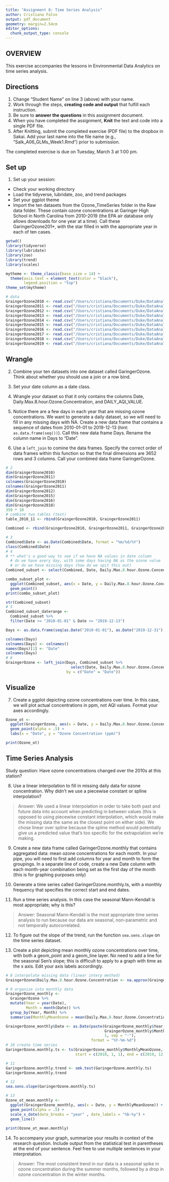 ```yaml
---
title: "Assignment 8: Time Series Analysis"
author: Cristiana Falvo
output: pdf_document
geometry: margin=2.54cm
editor_options: 
  chunk_output_type: console
---
```


## OVERVIEW

This exercise accompanies the lessons in Environmental Data Analytics on time series analysis. 

## Directions
1. Change "Student Name" on line 3 (above) with your name.
3. Work through the steps, **creating code and output** that fulfill each instruction.
4. Be sure to **answer the questions** in this assignment document.
6. When you have completed the assignment, **Knit** the text and code into a single PDF file.
8. After Knitting, submit the completed exercise (PDF file) to the dropbox in Sakai. Add your last name into the file name (e.g., "Salk_A06_GLMs_Week1.Rmd") prior to submission.

The completed exercise is due on Tuesday, March 3 at 1:00 pm.

## Set up 
1. Set up your session:

* Check your working directory
* Load the tidyverse, lubridate, zoo, and trend packages
* Set your ggplot theme
* Import the ten datasets from the Ozone_TimeSeries folder in the Raw data folder. These contain ozone concentrations at Garinger High School in North Carolina from 2010-2019 (the EPA air database only allows downloads for one year at a time). Call these GaringerOzone201*, with the star filled in with the appropriate year in each of ten cases.

```r
getwd()
library(tidyverse)
library(lubridate)
library(zoo)
library(trend)
library(scales)

mytheme <- theme_classic(base_size = 14) +
  theme(axis.text = element_text(color = "black"), 
        legend.position = "top")
theme_set(mytheme)

# data
GraingerOzone2010 <- read.csv("/Users/cristiana/Documents/Duke/DataAnalytics/Environmental_Data_Analytics_2020/Data/Raw/Ozone_TimeSeries/EPAair_O3_GaringerNC2010_raw.csv")
GraingerOzone2011 <- read.csv("/Users/cristiana/Documents/Duke/DataAnalytics/Environmental_Data_Analytics_2020/Data/Raw/Ozone_TimeSeries/EPAair_O3_GaringerNC2011_raw.csv")
GraingerOzone2012 <- read.csv("/Users/cristiana/Documents/Duke/DataAnalytics/Environmental_Data_Analytics_2020/Data/Raw/Ozone_TimeSeries/EPAair_O3_GaringerNC2012_raw.csv")
GraingerOzone2013 <- read.csv("/Users/cristiana/Documents/Duke/DataAnalytics/Environmental_Data_Analytics_2020/Data/Raw/Ozone_TimeSeries/EPAair_O3_GaringerNC2013_raw.csv")
GraingerOzone2014 <- read.csv("/Users/cristiana/Documents/Duke/DataAnalytics/Environmental_Data_Analytics_2020/Data/Raw/Ozone_TimeSeries/EPAair_O3_GaringerNC2014_raw.csv")
GraingerOzone2015 <- read.csv("/Users/cristiana/Documents/Duke/DataAnalytics/Environmental_Data_Analytics_2020/Data/Raw/Ozone_TimeSeries/EPAair_O3_GaringerNC2015_raw.csv")
GraingerOzone2016 <- read.csv("/Users/cristiana/Documents/Duke/DataAnalytics/Environmental_Data_Analytics_2020/Data/Raw/Ozone_TimeSeries/EPAair_O3_GaringerNC2016_raw.csv")
GraingerOzone2017 <- read.csv("/Users/cristiana/Documents/Duke/DataAnalytics/Environmental_Data_Analytics_2020/Data/Raw/Ozone_TimeSeries/EPAair_O3_GaringerNC2017_raw.csv")
GraingerOzone2018 <- read.csv("/Users/cristiana/Documents/Duke/DataAnalytics/Environmental_Data_Analytics_2020/Data/Raw/Ozone_TimeSeries/EPAair_O3_GaringerNC2018_raw.csv")
GraingerOzone2019 <- read.csv("/Users/cristiana/Documents/Duke/DataAnalytics/Environmental_Data_Analytics_2020/Data/Raw/Ozone_TimeSeries/EPAair_O3_GaringerNC2019_raw.csv")
```

## Wrangle

2. Combine your ten datasets into one dataset called GaringerOzone. Think about whether you should use a join or a row bind. 

3. Set your date column as a date class.

4. Wrangle your dataset so that it only contains the columns Date, Daily.Max.8.hour.Ozone.Concentration, and DAILY_AQI_VALUE. 

5. Notice there are a few days in each year that are missing ozone concentrations. We want to generate a daily dataset, so we will need to fill in any missing days with NA. Create a new data frame that contains a sequence of dates from 2010-01-01 to 2019-12-13 (hint: `as.data.frame(seq())`). Call this new data frame Days. Rename the column name in Days to "Date".

6. Use a `left_join` to comine the data frames. Specify the correct order of data frames within this function so that the final dimensions are 3652 rows and 3 columns. Call your combined data frame GaringerOzone. 

```r
# 2 
dim(GraingerOzone2010)
dim(GraingerOzone2011)
colnames(GraingerOzone2010)
colnames(GraingerOzone2011)
dim(GraingerOzone2012)
dim(GraingerOzone2015)
dim(GraingerOzone2016)
dim(GraingerOzone2018)
359 * 10
# combine two tables (test)
table_2010_11 <- rbind(GraingerOzone2010, GraingerOzone2011)

Combined <- rbind(GraingerOzone2010, GraingerOzone2011, GraingerOzone2012, GraingerOzone2013, GraingerOzone2014, GraingerOzone2015, GraingerOzone2016, GraingerOzone2017, GraingerOzone2018, GraingerOzone2019)

# 3
Combined$Date <- as.Date(Combined$Date, format = "%m/%d/%Y")
class(Combined$Date)
# 4
# ** what's a good way to see if we have NA values in date column
  # do we have every day, with some days having NA as the ozone value
  # or do we have missing days (how do we spit this out)
Combined_subset <- select(Combined, Date, Daily.Max.8.hour.Ozone.Concentration, DAILY_AQI_VALUE)

combo_subset_plot <- 
  ggplot(Combined_subset, aes(x = Date, y = Daily.Max.8.hour.Ozone.Concentration)) +
  geom_point()
print(combo_subset_plot)

str(Combined_subset)
# 5
Combined_subset_daterange <- 
  Combined_subset %>%
  filter(Date >= "2010-01-01" & Date <= "2019-12-13")

Days <- as.data.frame(seq(as.Date("2010-01-01"), as.Date("2019-12-31"), "day")) 

colnames(Days)
colnames(Days) <- colnames()
names(Days)[1] <- "Date"
colnames(Days)
# 6
GraingerOzone <- left_join(Days, Combined_subset %>%
                             select(Date, Daily.Max.8.hour.Ozone.Concentration, DAILY_AQI_VALUE),
                           by = c("Date" = "Date"))
```

## Visualize

7. Create a ggplot depicting ozone concentrations over time. In this case, we will plot actual concentrations in ppm, not AQI values. Format your axes accordingly.

```r
Ozone_ot <- 
  ggplot(GraingerOzone, aes(x = Date, y = Daily.Max.8.hour.Ozone.Concentration)) +
  geom_point(alpha = .5) +
  labs(x = "Date", y = "Ozone Concentration (ppm)")

print(Ozone_ot)
```

## Time Series Analysis

Study question: Have ozone concentrations changed over the 2010s at this station? 

8. Use a linear interpolation to fill in missing daily data for ozone concentration. Why didn't we use a piecewise constant or spline interpolation?

> Answer: We used a linear interpolation in order to take both past and future data into account when predicting in between values (this is opposed to using piecewise constant interpolation, which would make the missing data the same as the closest point on either side). We chose linear over spline because the spline method would potentially give us a predicted value that's too specific for the extrapolation we're making.

9. Create a new data frame called GaringerOzone.monthly that contains aggregated data: mean ozone concentrations for each month. In your pipe, you will need to first add columns for year and month to form the groupings. In a separate line of code, create a new Date column with each month-year combination being set as the first day of the month (this is for graphing purposes only)

10. Generate a time series called GaringerOzone.monthly.ts, with a monthly frequency that specifies the correct start and end dates. 

11. Run a time series analysis. In this case the seasonal Mann-Kendall is most appropriate; why is this?

> Answer: Seasonal Mann-Kendall is the most appropriate time series analysis to run because our data are seasonal, non-parametric and not temporally autocorrelated. 

12. To figure out the slope of the trend, run the function `sea.sens.slope` on the time series dataset. 

13. Create a plot depicting mean monthly ozone concentrations over time, with both a geom_point and a geom_line layer. No need to add a line for the seasonal Sen's slope; this is difficult to apply to a graph with time as the x axis. Edit your axis labels accordingly.

```r
# 8 interpolate missing data (linear interp method)
GraingerOzone$Daily.Max.8.hour.Ozone.Concentration <- na.approx(GraingerOzone$Daily.Max.8.hour.Ozone.Concentration) # interpolated (predicted) unknown values

# 9 organize into monthly data
GraingerOzone_monthly <- 
  GraingerOzone %>%
  mutate(Year = year(Date),
         Month = month(Date)) %>%
  group_by(Year, Month) %>%
  summarise(MonthlyMeanOzone = mean(Daily.Max.8.hour.Ozone.Concentration))

GraingerOzone_monthly$Date <- as.Date(paste(GraingerOzone_monthly$Year,
                                            GraingerOzone_monthly$Month,
                                            1, sep = "-"),
                                      format = "%Y-%m-%d")
# 10 create time series
GaringerOzone.monthly.ts <- ts(GraingerOzone_monthly$MonthlyMeanOzone, frequency = 12,
                               start = c(2010, 1, 1), end = c(2019, 12, 31))

# 11
GaringerOzone.monthly.trend <- smk.test(GaringerOzone.monthly.ts)
GaringerOzone.monthly.trend

# 12
sea.sens.slope(GaringerOzone.monthly.ts)

# 13
Ozone_ot_mean.monthly <- 
  ggplot(GraingerOzone_monthly, aes(x = Date, y = MonthlyMeanOzone)) +
  geom_point(alpha = .5) +
  scale_x_date(date_breaks = "year" , date_labels = "%b-%y") +
  geom_line()
 
print(Ozone_ot_mean.monthly)
```

14. To accompany your graph, summarize your results in context of the research question. Include output from the statistical test in parentheses at the end of your sentence. Feel free to use multiple sentences in your interpretation.

> Answer: The most consistent trend in our data is a seasonal spike in ozone concentration during the summer months, followed by a drop in ozone concentration in the winter months. 
